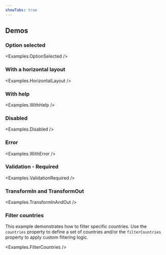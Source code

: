 ```yaml
---
showTabs: true
---
```



## Demos

### Option selected

<Examples.OptionSelected />

### With a horizontal layout

<Examples.HorizontalLayout />

### With help

<Examples.WithHelp />

### Disabled

<Examples.Disabled />

### Error

<Examples.WithError />

### Validation - Required

<Examples.ValidationRequired />

### TransformIn and TransformOut

<Examples.TransformInAndOut />

### Filter countries

This example demonstrates how to filter specific countries. Use the `countries` property to define a set of countries and/or the `filterCountries` property to apply custom filtering logic.

<Examples.FilterCountries />

<VisibleWhenVisualTest>
  <Examples.Opened />
</VisibleWhenVisualTest>
